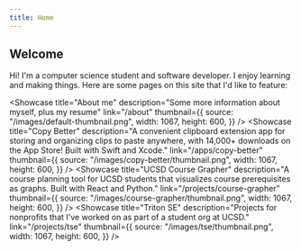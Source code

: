 ```yaml
---
title: Home
---
```



## Welcome

Hi! I'm a computer science student and software developer. I enjoy learning and making things. Here are some pages on this site that I'd like to feature:

<Showcase
  title="About me"
  description="Some more information about myself, plus my resume"
  link="/about"
  thumbnail={{
    source: "/images/default-thumbnail.png",
    width: 1067,
    height: 600,
  }}
/>
<Showcase
  title="Copy Better"
  description="A convenient clipboard extension app for storing and organizing clips to paste anywhere, with 14,000+ downloads on the App Store! Built with Swift and Xcode."
  link="/apps/copy-better"
  thumbnail={{
    source: "/images/copy-better/thumbnail.png",
    width: 1067,
    height: 600,
  }}
/>
<Showcase
  title="UCSD Course Grapher"
  description="A course planning tool for UCSD students that visualizes course prerequisites as graphs. Built with React and Python."
  link="/projects/course-grapher"
  thumbnail={{
    source: "/images/course-grapher/thumbnail.png",
    width: 1067,
    height: 600,
  }}
/>
<Showcase
  title="Triton SE"
  description="Projects for nonprofits that I've worked on as part of a student org at UCSD."
  link="/projects/tse"
  thumbnail={{
    source: "/images/tse/thumbnail.png",
    width: 1067,
    height: 600,
  }}
/>
